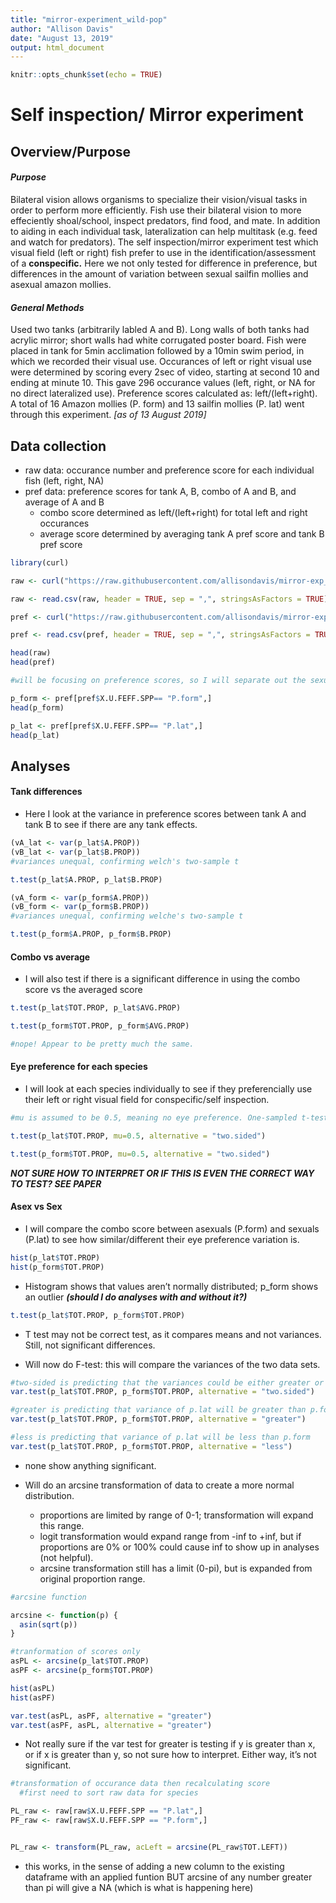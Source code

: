 ```yaml
---
title: "mirror-experiment_wild-pop"
author: "Allison Davis"
date: "August 13, 2019"
output: html_document
---
```


```r
knitr::opts_chunk$set(echo = TRUE)
```

# Self inspection/ Mirror experiment

## Overview/Purpose
#### *Purpose*
  Bilateral vision allows organisms to specialize their vision/visual tasks in order to perform more efficiently. Fish use their bilateral vision to more effeciently shoal/school, inspect predators, find food, and mate. In addition to aiding in each individual task, lateralization can help multitask (e.g. feed and watch for predators). 
  The self inspection/mirror experiment test which visual field (left or right) fish prefer to use in the identification/assessment of a **conspecific.** Here we not only tested for difference in preference, but differences in the amount of variation between sexual sailfin mollies and asexual amazon mollies.

#### *General Methods*
  Used two tanks (arbitrarily labled A and B). Long walls of both tanks had acrylic mirror; short walls had white corrugated poster board. Fish were placed in tank for 5min acclimation followed by a 10min swim period, in which we recorded their visual use. 
  Occurances of left or right visual use were determined by scoring every 2sec of video, starting at second 10 and ending at minute 10. This gave 296 occurance values (left, right, or NA for no direct lateralized use). Preference scores calculated as: left/(left+right). 
  A total of 16 Amazon mollies (P. form) and 13 sailfin mollies (P. lat) went through this experiment. *[as of 13 August 2019]*

## Data collection

  * raw data: occurance number and preference score for each individual fish (left, right, NA)
  * pref data: preference scores for tank A, B, combo of A and B, and average of A and B
      - combo score determined as left/(left+right) for total left and right occurances
      - average score determined by averaging tank A pref score and tank B pref score

```r
library(curl)

raw <- curl("https://raw.githubusercontent.com/allisondavis/mirror-exp_wild-pop/master/adavis_mirror-exp_wild-pop_raw.csv")

raw <- read.csv(raw, header = TRUE, sep = ",", stringsAsFactors = TRUE)

pref <- curl("https://raw.githubusercontent.com/allisondavis/mirror-exp_wild-pop/master/adavis_mirror-exp_wild-pop_pref-scores.csv")

pref <- read.csv(pref, header = TRUE, sep = ",", stringsAsFactors = TRUE)

head(raw)
head(pref)

#will be focusing on preference scores, so I will separate out the sexual vs asexual only in pref

p_form <- pref[pref$X.U.FEFF.SPP== "P.form",]
head(p_form)

p_lat <- pref[pref$X.U.FEFF.SPP== "P.lat",]
head(p_lat)


```

## Analyses

#### Tank differences

  * Here I look at the variance in preference scores between tank A and tank B to see if there are any tank effects. 
  
```r
(vA_lat <- var(p_lat$A.PROP))
(vB_lat <- var(p_lat$B.PROP))
#variances unequal, confirming welch's two-sample t

t.test(p_lat$A.PROP, p_lat$B.PROP)

(vA_form <- var(p_form$A.PROP))
(vB_form <- var(p_form$B.PROP))
#variances unequal, confirming welche's two-sample t

t.test(p_form$A.PROP, p_form$B.PROP)
```

#### Combo vs average
  * I will also test if there is a significant difference in using the combo score vs the averaged score

```r

t.test(p_lat$TOT.PROP, p_lat$AVG.PROP)

t.test(p_form$TOT.PROP, p_form$AVG.PROP)

#nope! Appear to be pretty much the same. 

```

#### Eye preference for each species
  * I will look at each species individually to see if they preferencially use their left or right visual field for conspecific/self inspection.

```r
#mu is assumed to be 0.5, meaning no eye preference. One-sampled t-test will determine significant deviation from this mean.

t.test(p_lat$TOT.PROP, mu=0.5, alternative = "two.sided")

t.test(p_form$TOT.PROP, mu=0.5, alternative = "two.sided")

```
***NOT SURE HOW TO INTERPRET OR IF THIS IS EVEN THE CORRECT WAY TO TEST? SEE PAPER***

#### Asex vs Sex
  * I will compare the combo score between asexuals (P.form) and sexuals (P.lat) to see how similar/different their eye preference variation is. 

```r

hist(p_lat$TOT.PROP)
hist(p_form$TOT.PROP)
```
   
   - Histogram shows that values aren't normally distributed; p_form shows an outlier ***(should I do analyses with and without it?)***

```r

t.test(p_lat$TOT.PROP, p_form$TOT.PROP)
```
  
   - T test may not be correct test, as it compares means and not variances. Still, not significant differences. 

   - Will now do F-test: this will compare the variances of the two data sets.

```r
#two-sided is predicting that the variances could be either greater or less
var.test(p_lat$TOT.PROP, p_form$TOT.PROP, alternative = "two.sided")

#greater is predicting that variance of p.lat will be greater than p.form
var.test(p_lat$TOT.PROP, p_form$TOT.PROP, alternative = "greater")

#less is predicting that variance of p.lat will be less than p.form
var.test(p_lat$TOT.PROP, p_form$TOT.PROP, alternative = "less")

```
   
   - none show anything significant. 
    
  * Will do an arcsine transformation of data to create a more normal distribution.
    - proportions are limited by range of 0-1; transformation will expand this range. 
    - logit transformation would expand range from -inf to +inf, but if proportions are 0% or 100% could cause inf to show up in analyses (not helpful).
    - arcsine transformation still has a limit (0-pi), but is expanded from original proportion range.

```r
#arcsine function

arcsine <- function(p) {
  asin(sqrt(p))
}

#tranformation of scores only
asPL <- arcsine(p_lat$TOT.PROP)
asPF <- arcsine(p_form$TOT.PROP)

hist(asPL)
hist(asPF)

var.test(asPL, asPF, alternative = "greater")
var.test(asPF, asPL, alternative = "greater")
```
  - Not really sure if the var test for greater is testing if y is greater than x, or if x is greater than y, so not sure how to interpret. Either way, it's not significant.

```r
#transformation of occurance data then recalculating score
  #first need to sort raw data for species

PL_raw <- raw[raw$X.U.FEFF.SPP == "P.lat",]
PF_raw <- raw[raw$X.U.FEFF.SPP == "P.form",]


PL_raw <- transform(PL_raw, acLeft = arcsine(PL_raw$TOT.LEFT))

```
  
   - this works, in the sense of adding a new column to the existing dataframe with an applied funtion BUT arcsine of any number greater than pi will give a NA (which is what is happening here)